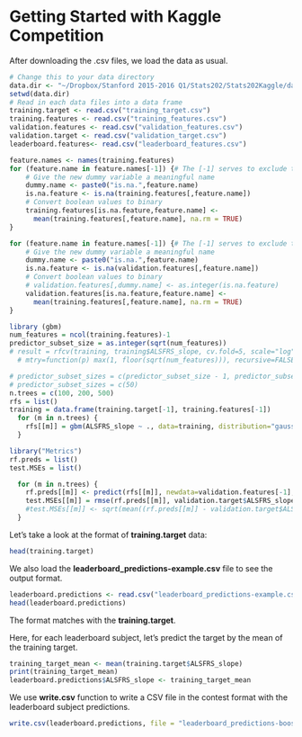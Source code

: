 Getting Started with Kaggle Competition
========================================================

After downloading the .csv files, we load the data as usual.

```r
# Change this to your data directory
data.dir <- "~/Dropbox/Stanford 2015-2016 Q1/Stats202/Stats202Kaggle/data"
setwd(data.dir)
# Read in each data files into a data frame
training.target <- read.csv("training_target.csv")
training.features <- read.csv("training_features.csv")
validation.features <- read.csv("validation_features.csv")
validation.target <- read.csv("validation_target.csv")
leaderboard.features<- read.csv("leaderboard_features.csv")
```

```r
feature.names <- names(training.features)
for (feature.name in feature.names[-1]) {# The [-1] serves to exclude the subject id
    # Give the new dummy variable a meaningful name
    dummy.name <- paste0("is.na.",feature.name)
    is.na.feature <- is.na(training.features[,feature.name])
    # Convert boolean values to binary
    training.features[is.na.feature,feature.name] <- 
      mean(training.features[,feature.name], na.rm = TRUE)
}
```

```r
for (feature.name in feature.names[-1]) {# The [-1] serves to exclude the subject id
    # Give the new dummy variable a meaningful name
    dummy.name <- paste0("is.na.",feature.name)
    is.na.feature <- is.na(validation.features[,feature.name])
    # Convert boolean values to binary
    # validation.features[,dummy.name] <- as.integer(is.na.feature)
    validation.features[is.na.feature,feature.name] <- 
      mean(training.features[,feature.name], na.rm = TRUE)
}
```

```r
library (gbm)
num_features = ncol(training.features)-1
predictor_subset_size = as.integer(sqrt(num_features))
# result = rfcv(training, training$ALSFRS_slope, cv.fold=5, scale="log", step=0.5,
  # mtry=function(p) max(1, floor(sqrt(num_features))), recursive=FALSE)

# predictor_subset_sizes = c(predictor_subset_size - 1, predictor_subset_size, predictor_subset_size + 1)
# predictor_subset_sizes = c(50)
n.trees = c(100, 200, 500)
rfs = list()
training = data.frame(training.target[-1], training.features[-1])
  for (m in n.trees) {
    rfs[[m]] = gbm(ALSFRS_slope ~ ., data=training, distribution="gaussian", n.trees = m, interaction.depth = 4, shrinkage = 0.01)
  }

library("Metrics")
rf.preds = list()
test.MSEs = list()

  for (m in n.trees) {
    rf.preds[[m]] <- predict(rfs[[m]], newdata=validation.features[-1], n.trees=m)
    test.MSEs[[m]] = rmse(rf.preds[[m]], validation.target$ALSFRS_slope)
    #test.MSEs[[m]] <- sqrt(mean((rf.preds[[m]] - validation.target$ALSFRS_slope)^2))
  }
```

Let's take a look at the format of **training.target** data:

```r
head(training.target)
```

We also load the **leaderboard_predictions-example.csv** file to see the output format. 

```r
leaderboard.predictions <- read.csv("leaderboard_predictions-example.csv") 
head(leaderboard.predictions)
```
The format matches with the **training.target**. 

Here, for each leaderboard subject, let's predict the target by the mean of the training target.

```r
training_target_mean <- mean(training.target$ALSFRS_slope)
print(training_target_mean)
leaderboard.predictions$ALSFRS_slope <- training_target_mean
```

We use **write.csv** function to write a CSV file in the contest format with the leaderboard subject predictions. 

```r
write.csv(leaderboard.predictions, file = "leaderboard_predictions-boosting.csv",row.names=FALSE)
```
